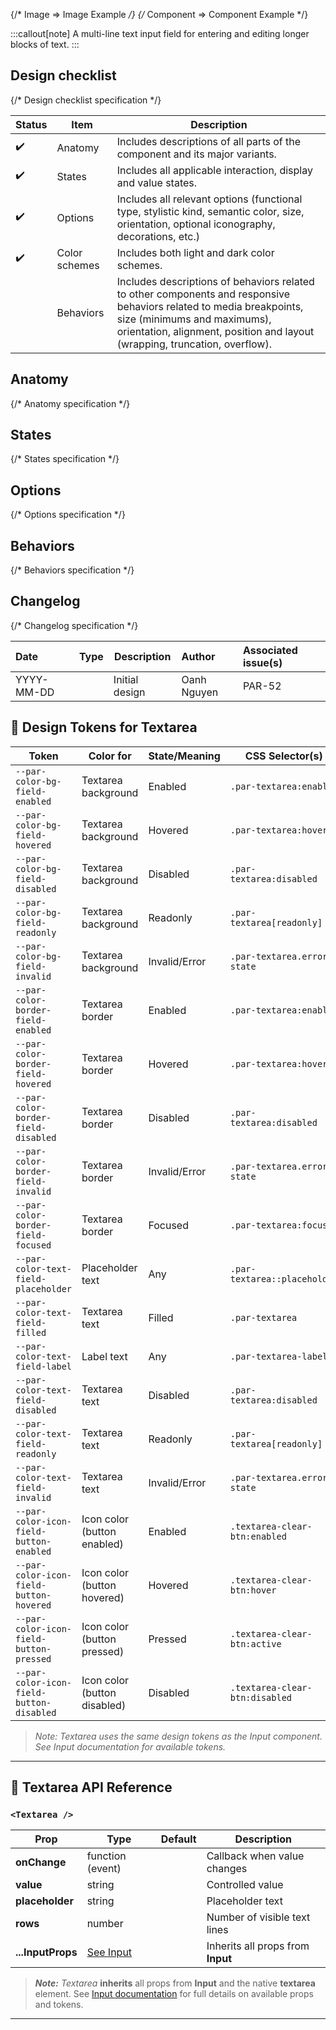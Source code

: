 
<TableOfContents />

{/* Image => Image Example */}
{/* Component => Component Example */}

:::callout[note]
A multi-line text input field for entering and editing longer blocks of text.
:::

## Design checklist <span id="design-checklist"></span>

{/* Design checklist specification */}

| Status | Item          | Description                                                                                                                                                                                                                       |
| ------ | ------------- | --------------------------------------------------------------------------------------------------------------------------------------------------------------------------------------------------------------------------------- |
| ✔️     | Anatomy       | Includes descriptions of all parts of the component and its major variants.                                                                                                                                                       |
| ✔️     | States        | Includes all applicable interaction, display and value states.                                                                                                                                                                    |
| ✔️     | Options       | Includes all relevant options (functional type, stylistic kind, semantic color, size, orientation, optional iconography, decorations, etc.)                                                                                       |
| ✔️     | Color schemes | Includes both light and dark color schemes.                                                                                                                                                                                       |
|        | Behaviors     | Includes descriptions of behaviors related to other components and responsive behaviors related to media breakpoints, size (minimums and maximums), orientation, alignment, position and layout (wrapping, truncation, overflow). |

## Anatomy <span id="anatomy"></span>

{/* Anatomy specification */}

## States <span id="states"></span>

{/* States specification */}

## Options <span id="options"></span>

{/* Options specification */}

## Behaviors <span id="behaviors"></span>

{/* Behaviors specification */}

## Changelog <span id="changelog"></span>

{/* Changelog specification */}

| Date       | Type                                                     | Description    | Author      | Associated issue(s) |
| :--------- | :------------------------------------------------------- | -------------- | :---------- | :------------------ |
| YYYY-MM-DD | <Badge size='sm' kind='glass' color='cyan' label="new"/> | Initial design | Oanh Nguyen | PAR-52              |

## 🎨 Design Tokens for Textarea

| **Token**                                | **Color for**                | **State/Meaning** | **CSS Selector(s)**            |
| ---------------------------------------- | ---------------------------- | ----------------- | ------------------------------ |
| `--par-color-bg-field-enabled`           | Textarea background          | Enabled           | `.par-textarea:enabled`        |
| `--par-color-bg-field-hovered`           | Textarea background          | Hovered           | `.par-textarea:hover`          |
| `--par-color-bg-field-disabled`          | Textarea background          | Disabled          | `.par-textarea:disabled`       |
| `--par-color-bg-field-readonly`          | Textarea background          | Readonly          | `.par-textarea[readonly]`      |
| `--par-color-bg-field-invalid`           | Textarea background          | Invalid/Error     | `.par-textarea.error-state`    |
| `--par-color-border-field-enabled`       | Textarea border              | Enabled           | `.par-textarea:enabled`        |
| `--par-color-border-field-hovered`       | Textarea border              | Hovered           | `.par-textarea:hover`          |
| `--par-color-border-field-disabled`      | Textarea border              | Disabled          | `.par-textarea:disabled`       |
| `--par-color-border-field-invalid`       | Textarea border              | Invalid/Error     | `.par-textarea.error-state`    |
| `--par-color-border-field-focused`       | Textarea border              | Focused           | `.par-textarea:focus`          |
| `--par-color-text-field-placeholder`     | Placeholder text             | Any               | `.par-textarea::placeholder`   |
| `--par-color-text-field-filled`          | Textarea text                | Filled            | `.par-textarea`                |
| `--par-color-text-field-label`           | Label text                   | Any               | `.par-textarea-label`          |
| `--par-color-text-field-disabled`        | Textarea text                | Disabled          | `.par-textarea:disabled`       |
| `--par-color-text-field-readonly`        | Textarea text                | Readonly          | `.par-textarea[readonly]`      |
| `--par-color-text-field-invalid`         | Textarea text                | Invalid/Error     | `.par-textarea.error-state`    |
| `--par-color-icon-field-button-enabled`  | Icon color (button enabled)  | Enabled           | `.textarea-clear-btn:enabled`  |
| `--par-color-icon-field-button-hovered`  | Icon color (button hovered)  | Hovered           | `.textarea-clear-btn:hover`    |
| `--par-color-icon-field-button-pressed`  | Icon color (button pressed)  | Pressed           | `.textarea-clear-btn:active`   |
| `--par-color-icon-field-button-disabled` | Icon color (button disabled) | Disabled          | `.textarea-clear-btn:disabled` |

> _Note: Textarea uses the same design tokens as the Input component. See Input documentation for available tokens._

---

## 🧩 Textarea API Reference

### `<Textarea />`

| **Prop**          | **Type**                  | **Default** | **Description**                   |
| ----------------- | ------------------------- | ----------- | --------------------------------- |
| **onChange**      | function (event)          |             | Callback when value changes       |
| **value**         | string                    |             | Controlled value                  |
| **placeholder**   | string                    |             | Placeholder text                  |
| **rows**          | number                    |             | Number of visible text lines      |
| **...InputProps** | [See Input](../BaseInput) |             | Inherits all props from **Input** |

> **_Note:_** _Textarea_ **inherits** all props from **Input** and the native **textarea** element. See [Input documentation](../BaseInput) for full details on available props and tokens.

---
